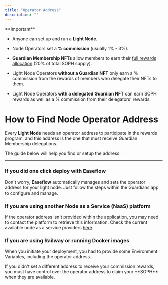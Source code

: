 ```yaml
---
title: "Operator Address"
description: ""
---
```


<Warning>
  **Important**

- Anyone can set up and run a **Light Node**.

- Node Operators set a **% commission** (usually 1% - 3%).

- **Guardian Membership NFTs** allow members to earn their [full rewards allocation](/nodes/calculating-rewards) (20% of total SOPH supply).

- Light Node Operators **without a Guardian NFT** only earn a % commission from the rewards of members who delegate their NFTs to them.

- Light Node Operators **with a delegated Guardian NFT** can earn SOPH rewards as well as a % commission from their delegators' rewards.

</Warning>

# How to Find Node Operator Address

Every **Light Node** needs an operator address to participate in the rewards program, and this address is the one that must receive Guardian Membership delegations.

The guide below will help you find or setup the address.

---

### If you did one click deploy with Easeflow

Don't worry, **Easeflow** automatically manages and sets the operator address for your light node. Just follow the steps within the Guardians app to configure and manage.

### If you are using another Node as a Service (NaaS) platform

If the operator address isn't provided within the application, you may need to contact the platform to retrieve this information. Check the current available node as a service providers [here](https://docs.sophon.xyz/nodes/light-nodes#current-node-as-a-service-naas-providers).

### If you are using Railway or running Docker images

When you initiate your deployment, you had to provide some Environment Variables, including the operator address.

<Warning>
  If you didn't set a different address to receive your commission rewards, you must have control
  over the operator address to claim your **SOPH** when they are available.
</Warning>
